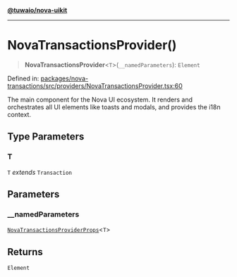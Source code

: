 [**@tuwaio/nova-uikit**](../../../../README.md)

***

# NovaTransactionsProvider()

> **NovaTransactionsProvider**\<`T`\>(`__namedParameters`): `Element`

Defined in: [packages/nova-transactions/src/providers/NovaTransactionsProvider.tsx:60](https://github.com/TuwaIO/nova-uikit/blob/7f0ff6ef37314bbc0683c9566de3b0a1bfe718dc/packages/nova-transactions/src/providers/NovaTransactionsProvider.tsx#L60)

The main component for the Nova UI ecosystem. It renders and orchestrates all
UI elements like toasts and modals, and provides the i18n context.

## Type Parameters

### T

`T` *extends* `Transaction`

## Parameters

### \_\_namedParameters

[`NovaTransactionsProviderProps`](../type-aliases/NovaTransactionsProviderProps.md)\<`T`\>

## Returns

`Element`
